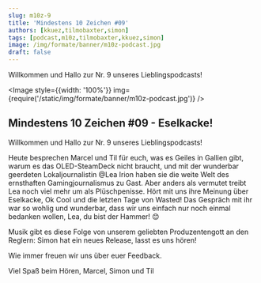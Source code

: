 ```yaml
---
slug: m10z-9
title: 'Mindestens 10 Zeichen #09'
authors: [kkuez,tilmobaxter,simon]
tags: [podcast,m10z,tilmobaxter,kkuez,simon]
image: /img/formate/banner/m10z-podcast.jpg
draft: false
---
```



Willkommen und Hallo zur Nr. 9 unseres Lieblingspodcasts!

<Image style={{width: '100%'}} img={require('/static/img/formate/banner/m10z-podcast.jpg')} />

<!--truncate-->

## Mindestens 10 Zeichen #09 - Eselkacke!

Willkommen und Hallo zur Nr. 9 unseres Lieblingspodcasts!

Heute besprechen Marcel und Til für euch, was es Geiles in Gallien gibt, warum es das OLED-SteamDeck nicht braucht, und mit der wunderbar geerdeten Lokaljournalistin @Lea Irion haben sie die weite Welt des ernsthaften Gamingjournalismus zu Gast.
Aber anders als vermutet treibt Lea noch viel mehr um als Plüschpenisse.
Hört mit uns ihre Meinung über Eselkacke, Ok Cool und die letzten Tage von Wasted!
Das Gespräch mit ihr war so wohlig und wunderbar, dass wir uns einfach nur noch einmal bedanken wollen, Lea, du bist der Hammer! 😊

Musik gibt es diese Folge von unserem geliebten Produzentengott an den Reglern:
Simon hat ein neues Release, lasst es uns hören!

Wie immer freuen wir uns über euer Feedback.

Viel Spaß beim Hören,
Marcel, Simon und Til


<ReactPlayer
    width="100%"
    height="50px"
    controls
    url='https://m10z.picnotes.de/M10Z/M10Z_009.mp3'
/>
